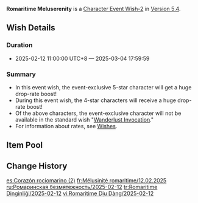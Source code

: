 {{Wish
|name              = Romaritime Meluserenity 2025-02-12
|image             = Romaritime Meluserenity 2025-02-12.png
|type              = Character Event
|type2             = Character Event-2
|duration          = event
|time_start        = 2025-02-12 11:00:00
|time_start_offset = GMT+8
|time_end          = 2025-03-04 17:59:59
|link              = https://genshin.hoyoverse.com/en/news/detail/129799
|preceding         = The Hearth's Ashen Shadow/2025-01-21
|preceding2        = Illuminating Lightning/2025-01-21
|succeeding        = Chanson of Many Waters/2025-03-04
|succeeding2       = Tempestuous Destiny/2025-03-04
|alongside         = Dawn's Drifting Reverie/2025-02-12
|alongside2        = Epitome Invocation/2025-02-12
|previous          = Romaritime Meluserenity/2024-06-25
}}
'''Romaritime Meluserenity''' is a [[Character Event Wish-2]] in [[Version 5.4]].

==Wish Details==
===Duration===
* 2025-02-12 11:00:00 UTC+8 &mdash; 2025-03-04 17:59:59

===Summary===
* In this event wish, the event-exclusive 5-star character {{Wish Item|Sigewinne}} will get a huge drop-rate boost!
* During this event wish, the 4-star characters {{Wish Item|Gorou; Sayu; Xiangling}} will receive a huge drop-rate boost!
* Of the above characters, the event-exclusive character will not be available in the standard wish "[[Wanderlust Invocation]]."
* For information about rates, see [[Wish]]es.

==Item Pool==
{{Wish Pool
|character_5_F = Sigewinne
|character_4_F = Gorou; Sayu; Xiangling
|character_5   = Dehya; Diluc; Jean; Keqing; Mona; Qiqi; Tighnari
|character_4   = Barbara; Beidou; Bennett; Candace; Charlotte; Chevreuse; Chongyun; Collei; Diona; Dori; Faruzan; Fischl; Freminet; Gaming; Kachina; Kaveh; Kirara; Kujou Sara; Kuki Shinobu; Lan Yan; Layla; Lynette; Mika; Ningguang; Noelle; Ororon; Razor; Rosaria; Sethos; Shikanoin Heizou; Sucrose; Thoma; Xingqiu; Xinyan; Yanfei; Yaoyao; Yun Jin
|weapon_4      = Dragon's Bane; Eye of Perception; Favonius Codex; Favonius Greatsword; Favonius Lance; Favonius Sword; Favonius Warbow; Lion's Roar; Rainslasher; Rust; Sacrificial Bow; Sacrificial Fragments; Sacrificial Greatsword; Sacrificial Sword; The Bell; The Flute; The Stringless; The Widsith
|weapon_3      = Black Tassel; Bloodtainted Greatsword; Cool Steel; Debate Club; Emerald Orb; Ferrous Shadow; Harbinger of Dawn; Magic Guide; Raven Bow; Sharpshooter's Oath; Skyrider Sword; Slingshot; Thrilling Tales of Dragon Slayers
}}

==Change History==
{{Change History|5.4}}

[[es:Corazón rociomarino (2)]]
[[fr:Mélusinité romaritime/12.02.2025]]
[[ru:Ромаринская безмятежность/2025-02-12]]
[[tr:Romaritime Dinginliği/2025-02-12]]
[[vi:Romaritime Dịu Dàng/2025-02-12]]